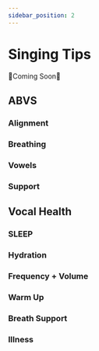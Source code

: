 ```yaml
---
sidebar_position: 2
---
```


# Singing Tips

🚧Coming Soon🚧

## ABVS

### Alignment

### Breathing

### Vowels

### Support

## Vocal Health

### SLEEP

### Hydration

### Frequency + Volume

### Warm Up

### Breath Support

### Illness

